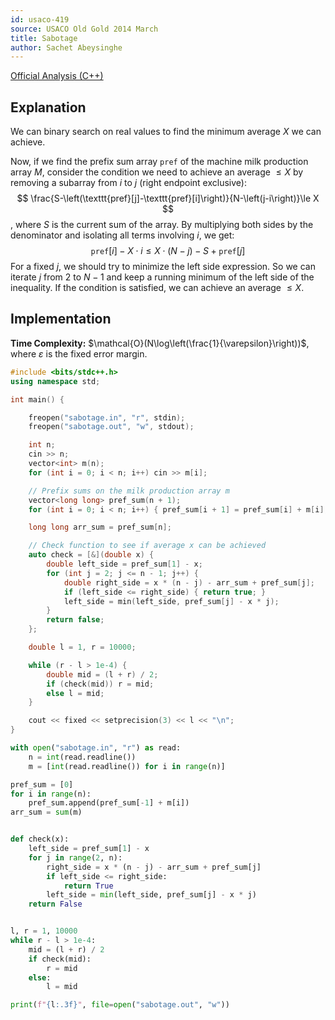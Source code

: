 ```yaml
---
id: usaco-419
source: USACO Old Gold 2014 March
title: Sabotage
author: Sachet Abeysinghe
---
```


[Official Analysis (C++)](https://usaco.org/current/data/sol_sabotage.html)

## Explanation

We can binary search on real values to find the minimum average $X$ we can achieve.

Now, if we find the prefix sum array $\texttt{pref}$ of the machine milk production array $M$, consider the condition we need to achieve an average $\le X$ by removing a subarray from $i$ to $j$ (right endpoint exclusive):
$$
\frac{S-\left(\texttt{pref}[j]-\texttt{pref}[i]\right)}{N-\left(j-i\right)}\le X
$$
, where $S$ is the current sum of the array. By multiplying both sides by the denominator and isolating all terms involving $i$, we get:
$$
\texttt{pref}[i]-X\cdot i\le X\cdot\left(N-j\right)-S+\texttt{pref}[j]
$$
For a fixed $j$, we should try to minimize the left side expression. So we can iterate $j$ from $2$ to $N - 1$ and keep a running minimum of the left side of the inequality. If the condition is satisfied, we can achieve an average $\le X$.

## Implementation

**Time Complexity:** $\mathcal{O}(N\log\left(\frac{1}{\varepsilon}\right))$, where $\varepsilon$ is the fixed error margin.

<LanguageSection>
<CPPSection>

```cpp
#include <bits/stdc++.h>
using namespace std;

int main() {

	freopen("sabotage.in", "r", stdin);
	freopen("sabotage.out", "w", stdout);

	int n;
	cin >> n;
	vector<int> m(n);
	for (int i = 0; i < n; i++) cin >> m[i];

	// Prefix sums on the milk production array m
	vector<long long> pref_sum(n + 1);
	for (int i = 0; i < n; i++) { pref_sum[i + 1] = pref_sum[i] + m[i]; }

	long long arr_sum = pref_sum[n];

	// Check function to see if average x can be achieved
	auto check = [&](double x) {
		double left_side = pref_sum[1] - x;
		for (int j = 2; j <= n - 1; j++) {
			double right_side = x * (n - j) - arr_sum + pref_sum[j];
			if (left_side <= right_side) { return true; }
			left_side = min(left_side, pref_sum[j] - x * j);
		}
		return false;
	};

	double l = 1, r = 10000;

	while (r - l > 1e-4) {
		double mid = (l + r) / 2;
		if (check(mid)) r = mid;
		else l = mid;
	}

	cout << fixed << setprecision(3) << l << "\n";
}
```

</CPPSection>
<PySection>

```py
with open("sabotage.in", "r") as read:
	n = int(read.readline())
	m = [int(read.readline()) for i in range(n)]

pref_sum = [0]
for i in range(n):
	pref_sum.append(pref_sum[-1] + m[i])
arr_sum = sum(m)


def check(x):
	left_side = pref_sum[1] - x
	for j in range(2, n):
		right_side = x * (n - j) - arr_sum + pref_sum[j]
		if left_side <= right_side:
			return True
		left_side = min(left_side, pref_sum[j] - x * j)
	return False


l, r = 1, 10000
while r - l > 1e-4:
	mid = (l + r) / 2
	if check(mid):
		r = mid
	else:
		l = mid

print(f"{l:.3f}", file=open("sabotage.out", "w"))
```

</PySection>
</LanguageSection>
